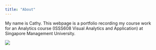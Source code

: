 ```yaml
---
title: "About"
---
```


My name is Cathy. This webpage is a portfolio recording my course work for an Analytics course (ISSS608 Visual Analytics and Application) at Singapore Management University.

![](images/banner_tomatohead-01.png)
